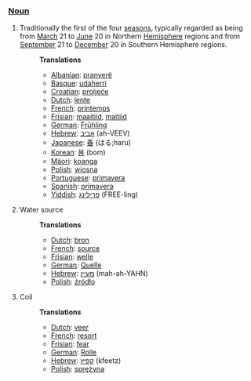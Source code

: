===[[Noun]]===
# Traditionally the first of the four [[season]]s, typically regarded as being from [[March]] 21 to [[June]] 20 in Northern [[Hemisphere]] regions and from [[September]] 21 to [[December]] 20 in Southern Hemisphere regions.
#:'''Translations'''
#:*[[Albanian]]: [[pranverë]]
#:*[[Basque]]: [[udaherri]]
#:*[[Croatian]]: [[proljeće]]
#:*[[Dutch]]: [[lente]]
#:*[[French]]: [[printemps]]
#:*[[Frisian]]: [[maaitiid]], [[maitiid]]
#:*[[German]]: [[Frühling]]
#:*[[Hebrew]]: [[אביב]] (ah-VEEV)
#:*[[Japanese]]: [[春]] (はる;haru)
#:*[[Korean]]: [[봄]] (bom)
#:*[[Mäori]]: [[koanga]]
#:*[[Polish]]: [[wiosna]]
#:*[[Portuguese]]: [[primavera]]
#:*[[Spanish]]: [[primavera]]
#:*[[Yiddish]]: [[פרילינג]] (FREE-ling)
# Water source
#:'''Translations'''
#:*[[Dutch]]: [[bron]]
#:*[[French]]: [[source]]
#:*[[Frisian]]: [[welle]]
#:*[[German]]: [[Quelle]]
#:*[[Hebrew]]: [[מעיין]] (mah-ah-YAHN)
#:*[[Polish]]: [[źródło]]
# Coil
#:'''Translations'''
#:*[[Dutch]]: [[veer]]
#:*[[French]]: [[resort]]
#:*[[Frisian]]: [[fear]]
#:*[[German]]: [[Rolle]]
#:*[[Hebrew]]: [[קפיץ]] (kfeetz)
#:*[[Polish]]: [[sprężyna]]